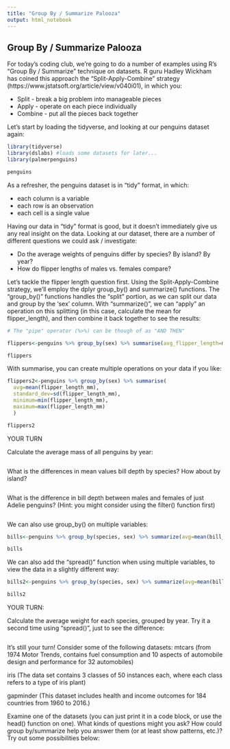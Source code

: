 ```yaml
---
title: "Group By / Summarize Palooza"
output: html_notebook
---
```



## Group By / Summarize Palooza


For today's coding club, we're going to do a number of examples using R's "Group By / Summarize" technique on datasets. R guru Hadley Wickham has coined this approach the "Split-Apply-Combine" strategy (https://www.jstatsoft.org/article/view/v040i01), in which you:

* Split - break a big problem into manageable pieces
* Apply - operate on each piece individually
* Combine - put all the pieces back together


Let's start by loading the tidyverse, and looking at our penguins dataset again:

```r
library(tidyverse)
library(dslabs) #loads some datasets for later...
library(palmerpenguins)

penguins


```

As a refresher, the penguins dataset is in "tidy" format, in which:

* each column is a variable
* each row is an observation
* each cell is a single value

Having our data in "tidy" format is good, but it doesn't immediately give us any real insight on the data. Looking at our dataset, there are a number of different questions we could ask / investigate:

* Do the average weights of penguins differ by species? By island? By year?
* How do flipper lengths of males vs. females compare? 

Let's tackle the flipper length question first. Using the Split-Apply-Combine strategy, we'll employ the dplyr group_by() and summarize() functions. The "group_by()" functions handles the "split" portion, as we can split our data and group by the 'sex' column. With "summarize()", we can "apply" an operation on this splitting (in this case, calculate the mean for flipper_length), and then combine it back together to see the results:


```r

# The "pipe" operator (%>%) can be though of as "AND THEN"

flippers<-penguins %>% group_by(sex) %>% summarise(avg_flipper_length=mean(flipper_length_mm))

flippers


```

With summarise, you can create multiple operations on your data if you like:

```r

flippers2<-penguins %>% group_by(sex) %>% summarise(
  avg=mean(flipper_length_mm),
  standard_dev=sd(flipper_length_mm), 
  minimum=min(flipper_length_mm), 
  maximum=max(flipper_length_mm)
  )

flippers2


```

YOUR TURN

Calculate the average mass of all penguins by year:

```r



```


What is the differences in mean values bill depth by species? How about by island?

```r



```


What is the difference in bill depth between males and females of just Adelie penguins?
(Hint: you might consider using the filter() function first)

```r





```


We can also use group_by() on multiple variables:

```r

bills<-penguins %>% group_by(species, sex) %>% summarize(avg=mean(bill_length_mm)) 

bills


```

We can also add the "spread()" function when using multiple variables, to view the data in a slightly different way:

```r


bills2<-penguins %>% group_by(species, sex) %>% summarize(avg=mean(bill_length_mm)) %>% spread(species, avg)

bills2

```






YOUR TURN:

Calculate the average weight for each species, grouped by year. Try it a second time using "spread()", just to see the difference:

```r



```



It's still your turn! Consider some of the following datasets:
mtcars 
(from 1974 Motor Trends, contains fuel consumption and 10 aspects of automobile design and performance for 32 automobiles)

iris
(The data set contains 3 classes of 50 instances each, where each class refers to a type of iris plant)

gapminder 
(This dataset includes health and income outcomes for 184 countries from 1960 to 2016.)


Examine one of the datasets (you can just print it in a code block, or use the head() function on one). What kinds of questions might you ask? How could group by/summarize help you answer them (or at least show patterns, etc.)? Try out some possibilities below:


```r










```




